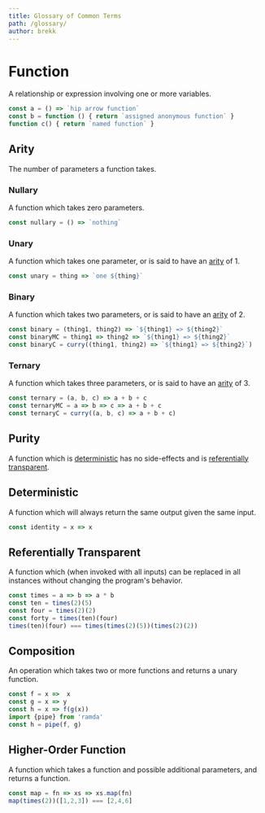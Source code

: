 ```yaml
---
title: Glossary of Common Terms
path: /glossary/
author: brekk
---
```


# Function

A relationship or expression involving one or more variables.

```js
const a = () => `hip arrow function`
const b = function () { return `assigned anonymous function` }
function c() { return `named function` }
```

<!-- Properties of Functions: -->

## Arity

The number of parameters a function takes.

### Nullary

A function which takes zero parameters. 

```js
const nullary = () => `nothing`
```

### Unary

A function which takes one parameter, or is said to have an [arity](/glossary/arity) of 1.

```js
const unary = thing => `one ${thing}`
```

### Binary 

A function which takes two parameters, or is said to have an [arity](/glossary/arity) of 2.

```js
const binary = (thing1, thing2) => `${thing1} => ${thing2}`
const binaryMC = thing1 => thing2 => `${thing1} => ${thing2}`
const binaryC = curry((thing1, thing2) => `${thing1} => ${thing2}`)
```

### Ternary

A function which takes three parameters, or is said to have an [arity](/glossary/arity) of 3.

```js
const ternary = (a, b, c) => a + b + c
const ternaryMC = a => b => c => a + b + c 
const ternaryC = curry((a, b, c) => a + b + c)
```

## Purity

A function which is [deterministic](/glossary/deterministic) has no side-effects and is [referentially transparent](/glossary/refentially-transparent).

## Deterministic

A function which will always return the same output given the same input.

```js
const identity = x => x
```

## Referentially Transparent

A function which (when invoked with all inputs) can be replaced in all instances without changing the program's behavior.

```js
const times = a => b => a * b
const ten = times(2)(5) 
const four = times(2)(2) 
const forty = times(ten)(four)
times(ten)(four) === times(times(2)(5))(times(2)(2))
```

<!-- Category: Functions -->

## Composition

An operation which takes two or more functions and returns a unary function.

```js
const f = x =>  x
const g = x => y
const h = x => f(g(x))
import {pipe} from 'ramda'
const h = pipe(f, g)
```

## Higher-Order Function

A function which takes a function and possible additional parameters, and returns a function.

```js
const map = fn => xs => xs.map(fn)
map(times(2))([1,2,3]) === [2,4,6]
```

